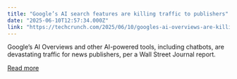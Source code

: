 ```yaml
---
title: "Google’s AI search features are killing traffic to publishers"
date: "2025-06-10T12:57:34.000Z"
link: "https://techcrunch.com/2025/06/10/googles-ai-overviews-are-killing-traffic-for-publishers/"
---
```


Google’s AI Overviews and other AI-powered tools, including chatbots, are devastating traffic for news publishers, per a Wall Street Journal report.

[Read more](https://techcrunch.com/2025/06/10/googles-ai-overviews-are-killing-traffic-for-publishers/)
